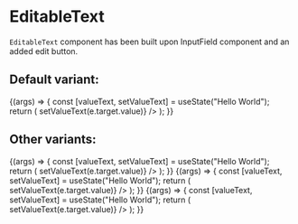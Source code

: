 
<Meta title="Core/Text/EditableText" component={EditableText} />

# EditableText

`EditableText` component has been built upon InputField component and an added edit button.

## Default variant:

<Canvas>
  <Story name="Default" args={{ label: "Normal text field", fullWidth: true }}>
    {(args) => {
      const [valueText, setValueText] = useState("Hello World");
      return (
        <EditableText
          {...args}
          value={valueText}
          onChange={(e) => setValueText(e.target.value)}
        />
      );
    }}
  </Story>
</Canvas>

## Other variants:

<Canvas>
  <Story
    name="Multiline"
    args={{ label: "Normal text field", multiline: true, fullWidth: true }}
  >
    {(args) => {
      const [valueText, setValueText] = useState("Hello World");
      return (
        <EditableText
          {...args}
          value={valueText}
          onChange={(e) => setValueText(e.target.value)}
        />
      );
    }}
  </Story>
  <Story
    name="Error"
    args={{
      label: "Normal text field",
      multiline: true,
      fullWidth: true,
      variant: "error",
    }}
  >
    {(args) => {
      const [valueText, setValueText] = useState("Hello World");
      return (
        <EditableText
          {...args}
          value={valueText}
          onChange={(e) => setValueText(e.target.value)}
        />
      );
    }}
  </Story>
  <Story
    name="Disabled"
    args={{
      label: "Normal text field",
      multiline: true,
      fullWidth: true,
      disabled: true,
    }}
  >
    {(args) => {
      const [valueText, setValueText] = useState("Hello World");
      return (
        <EditableText
          {...args}
          value={valueText}
          onChange={(e) => setValueText(e.target.value)}
        />
      );
    }}
  </Story>
</Canvas>

<ArgsTable of={EditableText} />
